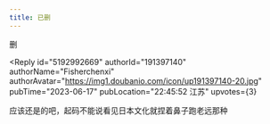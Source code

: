 ```yaml
---
title: 已删
---
```



<Forum groupName="动画番剧" groupUrl="https://www.douban.com/group/596353/" archivedAt="2025-05-16T14:28:09.317Z">
  <Post
    id="290347283"
    title="已删"
    url="https://www.douban.com/group/topic/290347283/?_spm_id=MjExMjg1NDc5"
    pubTime="2023-06-18"
    highlightUserId="191397140"
  >
删

<Reply
  id="5192992669"
  authorId="191397140"
  authorName="Fisherchenxi"
  authorAvatar="https://img1.doubanio.com/icon/up191397140-20.jpg"
  pubTime="2023-06-17"
  pubLocation="22:45:52 江苏"
  upvotes={3}
>
应该还是的吧，起码不能说看见日本文化就捏着鼻子跑老远那种
</Reply>
  </Post>
</Forum>
